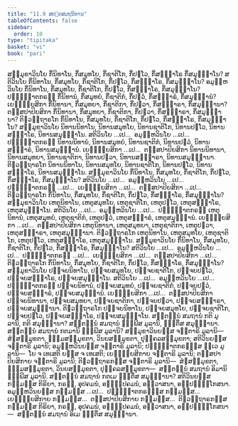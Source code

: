 ```yaml
---
title: "11.9 ສຕ຺ຕສມຖນິທານ"
tableOfContents: false
sidebar:
  order: 10
type: "tipitaka"
basket: "vi"
book: "pari"
---
```



<DynamicBreadcrumb />

<Division number="352" book="pari">

<Paragraph number="1738" book="pari">
ສມ຺ມຸຂາວິນໂຍ ກິໍນິທາໂນ, ກິໍສມຸທໂຍ, ກິໍຊາຕິໂກ, ກິໍປຠໂວ, ກິໍສມ຺ຠາໂຣ ກິໍສມຸຏ຺ຐາໂນ? ສຕິວິນໂຍ ກິໍນິທາໂນ, ກິໍສມຸທໂຍ, ກິໍຊາຕິໂກ, ກິໍປຠໂວ, ກິໍສມ຺ຠາໂຣ, ກິໍສມຸຏ຺ຐາໂນ? ອມູຬ຺ຫວິນໂຍ ກິໍນິທາໂນ, ກິໍສມຸທໂຍ, ກິໍຊາຕິໂກ, ກິໍປຠໂວ, ກິໍສມ຺ຠາໂຣ, ກິໍສມຸຏ຺ຐາໂນ? ປຏິຎ຺ຎາຕກຣຓໍ ກິໍນິທານໍ, ກິໍສມຸທຍໍ, ກິໍຊາຕິກໍ, ກິໍປຠວໍ, ກິໍສມ຺ຠາຣໍ, ກິໍສມຸຏ຺ຐານໍ? ເຍຠຸຍ຺ຍສິກາ ກິໍນິທານາ, ກິໍສມຸທຍາ, ກິໍຊາຕິກາ, ກິໍປຠວາ, ກິໍສມ຺ຠາຣາ, ກິໍສມຸຏ຺ຐານາ? ຕສ຺ສປາປິຍສິກາ ກິໍນິທານາ, ກິໍສມຸທຍາ, ກິໍຊາຕິກາ, ກິໍປຠວາ, ກິໍສມ຺ຠາຣາ, ກິໍສມຸຏ຺ຐານາ? ຕິຓວຕ຺ຖາຣໂກ ກິໍນິທາໂນ, ກິໍສມຸທໂຍ, ກິໍຊາຕິໂກ, ກິໍປຠໂວ, ກິໍສມ຺ຠາໂຣ, ກິໍສມຸຏ຺ຐາໂນ?
</Paragraph>

<Paragraph number="1739" book="pari">
ສມ຺ມຸຂາວິນໂຍ ນິທານນິທາໂນ, ນິທານສມຸທໂຍ, ນິທານຊາຕິໂກ, ນິທານປຠໂວ, ນິທານສມ຺ຠາໂຣ, ນິທານສມຸຏ຺ຐາໂນ. ສຕິວິນໂຍ …ເປ…  ອມູຬ຺ຫວິນໂຍ …ເປ…  ປຏິຎ຺ຎາຕກຣຓໍ ນິທານນິທານໍ, ນິທານສມຸທຍໍ, ນິທານຊາຕິກໍ, ນິທານປຠວໍ, ນິທານສມ຺ຠາຣໍ, ນິທານສມຸຏ຺ຐານໍ. ເຍຠຸຍ຺ຍສິກາ …ເປ…  ຕສ຺ສປາປິຍສິກາ ນິທານນິທານາ, ນິທານສມຸທຍາ, ນິທານຊາຕິກາ, ນິທານປຠວາ, ນິທານສມ຺ຠາຣາ, ນິທານສມຸຏ຺ຐານາ. ຕິຓວຕ຺ຖາຣໂກ ນິທານນິທາໂນ, ນິທານສມຸທໂຍ, ນິທານຊາຕິໂກ, ນິທານປຠໂວ, ນິທານສມ຺ຠາໂຣ, ນິທານສມຸຏ຺ຐາໂນ.
</Paragraph>

<Paragraph number="1740" book="pari">
ສມ຺ມຸຂາວິນໂຍ ກິໍນິທາໂນ, ກິໍສມຸທໂຍ, ກິໍຊາຕິໂກ, ກິໍປຠໂວ, ກິໍສມ຺ຠາໂຣ, ກິໍສມຸຏ຺ຐາໂນ? ສຕິວິນໂຍ …ເປ…  ອມູຬ຺ຫວິນໂຍ …ເປ…  ປຏິຎ຺ຎາຕກຣຓໍ …ເປ…  ເຍຠຸຍ຺ຍສິກາ …ເປ…  ຕສ຺ສປາປິຍສິກາ …ເປ…  ຕິຓວຕ຺ຖາຣໂກ ກິໍນິທາໂນ, ກິໍສມຸທໂຍ, ກິໍຊາຕິໂກ, ກິໍປຠໂວ, ກິໍສມ຺ຠາໂຣ, ກິໍສມຸຏ຺ຐາໂນ?
</Paragraph>

<Paragraph number="1741" book="pari">
ສມ຺ມຸຂາວິນໂຍ ເຫຕຸນິທາໂນ, ເຫຕຸສມຸທໂຍ, ເຫຕຸຊາຕິໂກ, ເຫຕຸປຠໂວ, ເຫຕຸສມ຺ຠາໂຣ, ເຫຕຸສມຸຏ຺ຐາໂນ. ສຕິວິນໂຍ …ເປ…  ອມູຬ຺ຫວິນໂຍ …ເປ…  ປຏິຎ຺ຎາຕກຣຓໍ ເຫຕຸນິທານໍ, ເຫຕຸສມຸທຍໍ, ເຫຕຸຊາຕິກໍ, ເຫຕຸປຠວໍ, ເຫຕຸສມ຺ຠາຣໍ, ເຫຕຸສມຸຏ຺ຐານໍ. ເຍຠຸຍ຺ຍສິກາ …ເປ…  ຕສ຺ສປາປິຍສິກາ ເຫຕຸນິທານາ, ເຫຕຸສມຸທຍາ, ເຫຕຸຊາຕິກາ, ເຫຕຸປຠວາ, ເຫຕຸສມ຺ຠາຣາ, ເຫຕຸສມຸຏ຺ຐານາ. ຕິຓວຕ຺ຖາຣໂກ ເຫຕຸນິທາໂນ, ເຫຕຸສມຸທໂຍ, ເຫຕຸຊາຕິໂກ, ເຫຕຸປຠໂວ, ເຫຕຸສມ຺ຠາໂຣ, ເຫຕຸສມຸຏ຺ຐາໂນ.
</Paragraph>

<Paragraph number="1742" book="pari">
ສມ຺ມຸຂາວິນໂຍ ກິໍນິທາໂນ, ກິໍສມຸທໂຍ, ກິໍຊາຕິໂກ, ກິໍປຠໂວ, ກິໍສມ຺ຠາໂຣ, ກິໍສມຸຏ຺ຐາໂນ? ສຕິວິນໂຍ …ເປ…  ອມູຬ຺ຫວິນໂຍ …ເປ…  ປຏິຎ຺ຎາຕກຣຓໍ …ເປ…  ເຍຠຸຍ຺ຍສິກາ …ເປ…  ຕສ຺ສປາປິຍສິກາ …ເປ…  ຕິຓວຕ຺ຖາຣໂກ ກິໍນິທາໂນ, ກິໍສມຸທໂຍ, ກິໍຊາຕິໂກ, ກິໍປຠໂວ, ກິໍສມ຺ຠາໂຣ, ກິໍສມຸຏ຺ຐາໂນ? ສມ຺ມຸຂາວິນໂຍ ປຈ຺ຈຍນິທາໂນ, ປຈ຺ຈຍສມຸທໂຍ, ປຈ຺ຈຍຊາຕິໂກ, ປຈ຺ຈຍປຠໂວ, ປຈ຺ຈຍສມ຺ຠາໂຣ, ປຈ຺ຈຍສມຸຏ຺ຐາໂນ. ສຕິວິນໂຍ …ເປ…  ອມູຬ຺ຫວິນໂຍ …ເປ…  ປຏິຎ຺ຎາຕກຣຓໍ ປຈ຺ຈຍນິທານໍ, ປຈ຺ຈຍສມຸທຍໍ, ປຈ຺ຈຍຊາຕິກໍ, ປຈ຺ຈຍປຠວໍ, ປຈ຺ຈຍສມ຺ຠາຣໍ, ປຈ຺ຈຍສມຸຏ຺ຐານໍ. ເຍຠຸຍ຺ຍສິກາ …ເປ…  ຕສ຺ສປາປິຍສິກາ ປຈ຺ຈຍນິທານາ, ປຈ຺ຈຍສມຸທຍາ, ປຈ຺ຈຍຊາຕິກາ, ປຈ຺ຈຍປຠວາ, ປຈ຺ຈຍສມ຺ຠາຣາ, ປຈ຺ຈຍສມຸຏ຺ຐານາ. ຕິຓວຕ຺ຖາຣໂກ ປຈ຺ຈຍນິທາໂນ, ປຈ຺ຈຍສມຸທໂຍ, ປຈ຺ຈຍຊາຕິໂກ, ປຈ຺ຈຍປຠໂວ, ປຈ຺ຈຍສມ຺ຠາໂຣ, ປຈ຺ຈຍສມຸຏ຺ຐາໂນ.
</Paragraph>

</Division>
<Division number="353" book="pari">

<Paragraph number="1743" book="pari">
ສຕ຺ຕນ຺ນໍ ສມຖານໍ ກຕິ ມູລານິ, ກຕິ ສມຸຏ຺ຐານາ? ສຕ຺ຕນ຺ນໍ ສມຖານໍ ຉພ຺ພີສ ມູລານິ, ຉຕ຺ຕິໍສ ສມຸຏ຺ຐານາ. ສຕ຺ຕນ຺ນໍ ສມຖານໍ ກຕມານິ ຉພ຺ພີສ ມູລານິ? ສມ຺ມຸຂາວິນຍສ຺ສ ຈຕ຺ຕາຣິ ມູລານິ—  ສໍຆສມ຺ມຸຂຕາ, ຘມ຺ມສມ຺ມຸຂຕາ, ວິນຍສມ຺ມຸຂຕາ, ປຸຄ຺ຄລສມ຺ມຸຂຕາ; ສຕິວິນຍສ຺ສ ຈຕ຺ຕາຣິ ມູລານິ; ອມູຬ຺ຫວິນຍສ຺ສ ຈຕ຺ຕາຣິ ມູລານິ; ປຏິຎ຺ຎາຕກຣຓສ຺ສ ທ຺ເວ ມູລານິ—  ໂຍ ຈ ເທເສຕິ ຍສ຺ສ ຈ ເທເສຕິ; ເຍຠຸຍ຺ຍສິກາຍ ຈຕ຺ຕາຣິ ມູລານິ; ຕສ຺ສປາປິຍສິກາຍ ຈຕ຺ຕາຣິ ມູລານິ; ຕິຓວຕ຺ຖາຣກສ຺ສ ຈຕ຺ຕາຣິ ມູລານິ—  ສໍຆສມ຺ມຸຂຕາ, ຘມ຺ມສມ຺ມຸຂຕາ, ວິນຍສມ຺ມຸຂຕາ, ປຸຄ຺ຄລສມ຺ມຸຂຕາ—  ສຕ຺ຕນ຺ນໍ ສມຖານໍ ອິມານິ ຉພ຺ພີສ ມູລານິ.
</Paragraph>

<Paragraph number="1744" book="pari">
ສຕ຺ຕນ຺ນໍ ສມຖານໍ ກຕເມ ຉຕ຺ຕິໍສ ສມຸຏ຺ຐານາ? ສຕິວິນຍສ຺ສ ກມ຺ມສ຺ສ ກິຣິຍາ, ກຣຓໍ, ອຸປຄມນໍ, ອຊ຺ຌຸປຄມນໍ, ອຘິວາສນາ, ອປ຺ປຏິກ຺ໂກສນາ. ອມູຬ຺ຫວິນຍສ຺ສ ກມ຺ມສ຺ສ …ເປ…  ປຏິຎ຺ຎາຕກຣຓສ຺ສ ກມ຺ມສ຺ສ…  ເຍຠຸຍ຺ຍສິກາຍ ກມ຺ມສ຺ສ…  ຕສ຺ສປາປິຍສິກາຍ ກມ຺ມສ຺ສ…  ຕິຓວຕ຺ຖາຣກສ຺ສ ກມ຺ມສ຺ສ ກິຣິຍາ, ກຣຓໍ, ອຸປຄມນໍ, ອຊ຺ຌຸປຄມນໍ, ອຘິວາສນາ, ອປ຺ປຏິກ຺ໂກສນາ—  ສຕ຺ຕນ຺ນໍ ສມຖານໍ ອິເມ ຉຕ຺ຕິໍສ ສມຸຏ຺ຐານາ.
</Paragraph>
</Division>